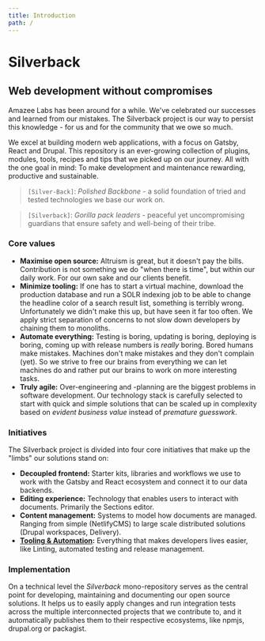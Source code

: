 ```yaml
---
title: Introduction
path: /
---
```


# Silverback

## Web development without compromises

Amazee Labs has been around for a while. We've celebrated our successes and
learned from our mistakes. The Silverback project is our way to persist this
knowledge - for us and for the community that we owe so much.

We excel at building modern web applications, with a focus on Gatsby, React and
Drupal. This repository is an ever-growing collection of plugins, modules,
tools, recipes and tips that we picked up on our journey. All with the one goal
in mind: To make development and maintenance rewarding, productive and
sustainable.

> `[Silver-Back]`: _Polished Backbone_ - a solid foundation of tried and tested
> technologies we base our work on.

> `[Silverback]`: _Gorilla pack leaders_ - peaceful yet uncompromising guardians
> that ensure safety and well-being of their tribe.

### Core values

- **Maximise open source:** Altruism is great, but it doesn't pay the bills.
  Contribution is not something we do "when there is time", but within our daily
  work. For our own sake and our clients benefit.
- **Minimize tooling:** If one has to start a virtual machine, download the
  production database and run a SOLR indexing job to be able to change the
  headline color of a search result list, something is terribly wrong.
  Unfortunately we didn't make this up, but have seen it far too often. We apply
  strict separation of concerns to not slow down developers by chaining them to
  monoliths.
- **Automate everything:** Testing is boring, updating is boring, deploying is
  boring, coming up with release numbers is _really_ boring. Bored humans make
  mistakes. Machines don't make mistakes and they don't complain (yet). So we
  strive to free our brains from everything we can let machines do and rather put 
  our brains to work on more interesting tasks.
- **Truly agile:** Over-engineering and -planning are the biggest problems in
  software development. Our technology stack is carefully selected to start with
  quick and simple solutions that can be scaled up in complexity based on
  _evident business value_ instead of _premature guesswork_.

### Initiatives

The Silverback project is divided into four core initiatives that make up the
"limbs" our solutions stand on:

- **Decoupled frontend:** Starter kits, libraries and workflows we use to work
  with the Gatsby and React ecosystem and connect it to our data backends.
- **Editing experience:** Technology that enables users to interact with
  documents. Primarily the Sections editor.
- **Content management:** Systems to model how documents are managed. Ranging
  from simple (NetlifyCMS) to large scale distributed solutions (Drupal
  workspaces, Delivery).
- **[Tooling & Automation](/docs/tooling/index.mdx):** Everything that makes
  developers lives easier, like Linting, automated testing and release
  management.

### Implementation

On a technical level the _Silverback_ mono-repository serves as the central
point for developing, maintaining and documenting our open source solutions. It
helps us to easily apply changes and run integration tests across the multiple
interconnected projects that we contribute to, and it automatically publishes 
them to their respective ecosystems, like npmjs, drupal.org or packagist.
